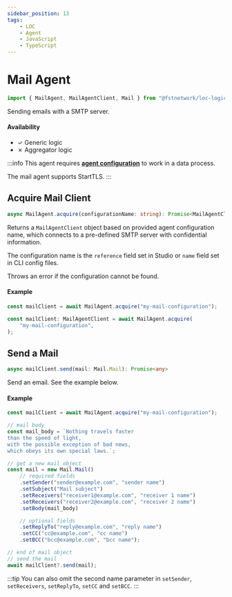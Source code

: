 ```yaml
---
sidebar_position: 13
tags:
    - LOC
    - Agent
    - JavaScript
    - TypeScript
---
```


# Mail Agent

```typescript
import { MailAgent, MailAgentClient, Mail } from "@fstnetwork/loc-logic-sdk";
```

Sending emails with a SMTP server.


#### Availability

-   ✓ Generic logic
-   ✗ Aggregator logic

:::info
This agent requires [**agent configuration**](/legacy/0.10/studio-guide/agent-configuration) to work in a data process.

The mail agent supports StartTLS.
:::

## Acquire Mail Client

```typescript
async MailAgent.acquire(configurationName: string): Promise<MailAgentClient>
```

Returns a `MailAgentClient` object based on provided agent configuration name, which connects to a pre-defined SMTP server with confidential information.

The configuration name is the `reference` field set in Studio or `name` field set in CLI config files.

Throws an error if the configuration cannot be found.

#### Example

<Tabs>
  <TabItem value="aquire-js" label="JavaScript" default>

```javascript showLineNumbers
const mailClient = await MailAgent.acquire("my-mail-configuration");
```

  </TabItem>
  <TabItem value="aquire-ts" label="TypeScript">

```typescript showLineNumbers
const mailClient: MailAgentClient = await MailAgent.acquire(
    "my-mail-configuration",
);
```

  </TabItem>
</Tabs>

## Send a Mail

```typescript
async mailClient.send(mail: Mail.Mail): Promise<any>
```

Send an email. See the example below.

#### Example

```typescript showLineNumbers
const mailClient = await MailAgent.acquire("my-mail-configuration");

// mail body
const mail_body = `Nothing travels faster 
than the speed of light, 
with the possible exception of bad news, 
which obeys its own special laws.`;

// get a new mail object
const mail = new Mail.Mail()
    // required fields
    .setSender("sender@example.com", "sender name")
    .setSubject("Mail subject")
    .setReceivers("receiver1@example.com", "receiver 1 name")
    .setReceivers("receiver2@example.com", "receiver 2 name")
    .setBody(mail_body)

    // optional fields
    .setReplyTo("reply@example.com", "reply name")
    .setCC("cc@example.com", "cc name")
    .setBCC("bcc@example.com", "bcc name");

// end of mail object
// send the mail
await mailClient?.send(mail);
```

:::tip
You can also omit the second name parameter in `setSender`, `setReceivers`, `setReplyTo`, `setCC` and `setBCC`.
:::
